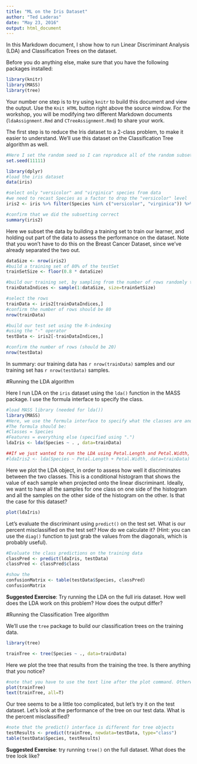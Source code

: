 ```yaml
---
title: "ML on the Iris Dataset"
author: "Ted Laderas"
date: "May 23, 2016"
output: html_document
---
```


In this Markdown document, I show how to run Linear Discriminant Analysis (LDA) and Classification Trees on the dataset. 

Before you do anything else, make sure that you have the following packages installed:

```r
library(knitr)
library(MASS)
library(tree)
```

Your number one step is to try using `knitr` to build this document and view the output. Use the `Knit HTML` button right above the source window. For the workshop, you will be modifying two different Markdown documents (`ldaAssignment.Rmd` and `CTreeAssignment.Rmd`) to share your work.

The first step is to reduce the Iris dataset to a 2-class problem, to make it easier to understand. We'll use this dataset on the Classification Tree algorithm as well.

```r
#Here I set the random seed so I can reproduce all of the random subsetting
set.seed(11111)

library(dplyr)
#load the iris dataset
data(iris)

#select only "versicolor" and "virginica" species from data
#we need to recast Species as a factor to drop the "versicolor" level
iris2 <- iris %>% filter(Species %in% c("versicolor", "virginica")) %>% mutate(Species = factor(Species))

#confirm that we did the subsetting correct
summary(iris2)
```

Here we subset the data by building a training set to train our learner, and holding out part of the data to assess the performance on the dataset. Note that you won't have to do this on the Breast Cancer Dataset, since we've already separated the two out.

```r
dataSize <- nrow(iris2)
#build a training set of 80% of the testSet
trainSetSize <- floor(0.8 * dataSize)

#build our training set, by sampling from the number of rows randomly to select rows
trainDataIndices <- sample(1:dataSize, size=trainSetSize)

#select the rows
trainData <- iris2[trainDataIndices,]
#confirm the number of rows should be 80
nrow(trainData)

#build our test set using the R-indexing
#using the "-" operator
testData <- iris2[-trainDataIndices,]

#confirm the number of rows (should be 20)
nrow(testData)
```

In summary: our training data has `r nrow(trainData)` samples and our training set has `r nrow(testData)` samples.

#Running the LDA algorithm

Here I run LDA on the `iris` dataset using the `lda()` function in the MASS package. I use the formula interface to specify the class. 

```r
#load MASS library (needed for lda())
library(MASS)
#Here, we use the formula interface to specify what the classes are and what the features are.
#The formula should be: 
#Classes = Species
#Features = everything else (specified using ".")
ldaIris <- lda(Species ~ . , data=trainData)

##If we just wanted to run the LDA using Petal.Length and Petal.Width, we'd run it like this:
#ldaIris2 <- lda(Species ~ Petal.Length + Petal.Width, data=trainData)
```

Here we plot the LDA object, in order to assess how well it discriminates between the two classes. This is a conditional histogram that shows the value of each sample when projected onto the linear discriminant. Ideally, we want to have all the samples for one class on one side of the histogram and all the samples on the other side of the histogram on the other. Is that the case for this dataset?

```r
plot(ldaIris)
```

Let's evaluate the discriminant using `predict()` on the test set. What is our percent misclassified on the test set? How do we calculate it? (Hint: you can use the `diag()` function to just grab the values from the diagonals, which is probably useful).

```r
#Evaluate the class predictions on the training data
classPred <- predict(ldaIris, testData)
classPred <- classPred$class

#show the 
confusionMatrix <- table(testData$Species, classPred)
confusionMatrix
```

**Suggested Exercise**: Try running the LDA on the full iris dataset. How well does the LDA work on this problem? How does the output differ?



#Running the Classification Tree algorithm

We'll use the `tree` package to build our classification trees on the training data.

```r
library(tree)

trainTree <- tree(Species ~ ., data=trainData)
```

Here we plot the tree that results from the training the tree. Is there anything that you notice?

```r
#note that you have to use the text line after the plot command. Otherwise, the plot has no labels!
plot(trainTree)
text(trainTree, all=T)
```

Our tree seems to be a little too complicated, but let's try it on the test dataset. Let's look at the performance of the tree on our test data. What is the percent misclassified?

```r
#note that the predict() interface is different for tree objects
testResults <- predict(trainTree, newdata=testData, type="class")
table(testData$Species, testResults)
```

**Suggested Exercise**: try running `tree()` on the full dataset. What does the tree look like? 